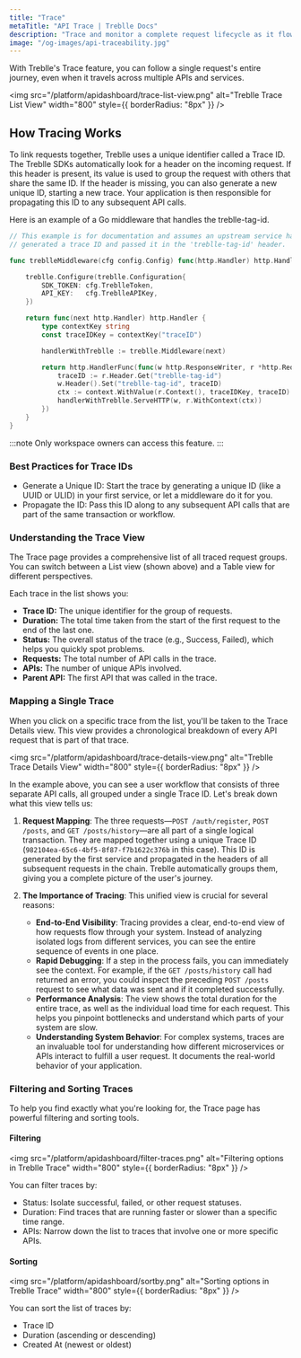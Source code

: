 ```yaml
---
title: "Trace"
metaTitle: "API Trace | Treblle Docs"
description: "Trace and monitor a complete request lifecycle as it flows through multiple APIs in your system, all in one unified view."
image: "/og-images/api-traceability.jpg"
---
```


With Treblle's Trace feature, you can follow a single request's entire journey, even when it travels across multiple APIs and services. 

<img src="/platform/apidashboard/trace-list-view.png" alt="Treblle Trace List View" width="800" style={{ borderRadius: "8px" }} />

## How Tracing Works
To link requests together, Treblle uses a unique identifier called a Trace ID. The Treblle SDKs automatically look for a header on the incoming request. 
If this header is present, its value is used to group the request with others that share the same ID. If the header is missing, you can also generate a new unique ID, starting a new trace. 
Your application is then responsible for propagating this ID to any subsequent API calls.

Here is an example of a Go middleware that handles the treblle-tag-id. 

```go
// This example is for documentation and assumes an upstream service has already
// generated a trace ID and passed it in the 'treblle-tag-id' header.

func treblleMiddleware(cfg config.Config) func(http.Handler) http.Handler {

    treblle.Configure(treblle.Configuration{
        SDK_TOKEN: cfg.TreblleToken,
        API_KEY:   cfg.TreblleAPIKey,
    })

    return func(next http.Handler) http.Handler {
        type contextKey string
        const traceIDKey = contextKey("traceID")

        handlerWithTreblle := treblle.Middleware(next)

        return http.HandlerFunc(func(w http.ResponseWriter, r *http.Request) {
            traceID := r.Header.Get("treblle-tag-id")
            w.Header().Set("treblle-tag-id", traceID)
            ctx := context.WithValue(r.Context(), traceIDKey, traceID)
            handlerWithTreblle.ServeHTTP(w, r.WithContext(ctx))
        })
    }
}
```

:::note 
Only workspace owners can access this feature. 
:::


### Best Practices for Trace IDs

- Generate a Unique ID: Start the trace by generating a unique ID (like a UUID or ULID) in your first service, or let a middleware do it for you.
- Propagate the ID: Pass this ID along to any subsequent API calls that are part of the same transaction or workflow.


### Understanding the Trace View
The Trace page provides a comprehensive list of all traced request groups. You can switch between a List view (shown above) and a Table view for different perspectives.

Each trace in the list shows you:

- **Trace ID:** The unique identifier for the group of requests.
- **Duration:** The total time taken from the start of the first request to the end of the last one.
- **Status:** The overall status of the trace (e.g., Success, Failed), which helps you quickly spot problems.
- **Requests:** The total number of API calls in the trace.
- **APIs:** The number of unique APIs involved.
- **Parent API:** The first API that was called in the trace.


### Mapping a Single Trace

When you click on a specific trace from the list, you'll be taken to the Trace Details view. This view provides a chronological breakdown of every API request that is part of that trace.

<img src="/platform/apidashboard/trace-details-view.png" alt="Treblle Trace Details View" width="800" style={{ borderRadius: "8px" }} />

In the example above, you can see a user workflow that consists of three separate API calls, all grouped under a single Trace ID. Let's break down what this view tells us:

1.  **Request Mapping**: The three requests—`POST /auth/register`, `POST /posts`, and `GET /posts/history`—are all part of a single logical transaction. They are mapped together using a unique Trace ID (`982104ea-65c6-4bf5-8f87-f7b1622c376b` in this case). This ID is generated by the first service and propagated in the headers of all subsequent requests in the chain. 
    Treblle automatically groups them, giving you a complete picture of the user's journey.

2.  **The Importance of Tracing**: This unified view is crucial for several reasons:
    *   **End-to-End Visibility**: Tracing provides a clear, end-to-end view of how requests flow through your system. Instead of analyzing isolated logs from different services, you can see the entire sequence of events in one place.
    *   **Rapid Debugging**: If a step in the process fails, you can immediately see the context. For example, if the `GET /posts/history` call had returned an error, you could inspect the preceding `POST /posts` request to see what data was sent and if it completed successfully.
    *   **Performance Analysis**: The view shows the total duration for the entire trace, as well as the individual load time for each request. This helps you pinpoint bottlenecks and understand which parts of your system are slow.
    *   **Understanding System Behavior**: For complex systems, traces are an invaluable tool for understanding how different microservices or APIs interact to fulfill a user request. It documents the real-world behavior of your application.

### Filtering and Sorting Traces

To help you find exactly what you're looking for, the Trace page has powerful filtering and sorting tools.

#### Filtering

<img src="/platform/apidashboard/filter-traces.png" alt="Filtering options in Treblle Trace" width="800" style={{ borderRadius: "8px" }} /> 

You can filter traces by:

- Status: Isolate successful, failed, or other request statuses.
- Duration: Find traces that are running faster or slower than a specific time range.
- APIs: Narrow down the list to traces that involve one or more specific APIs.

#### Sorting

<img src="/platform/apidashboard/sortby.png" alt="Sorting options in Treblle Trace" width="800" style={{ borderRadius: "8px" }} />

You can sort the list of traces by:

- Trace ID
- Duration (ascending or descending)
- Created At (newest or oldest)